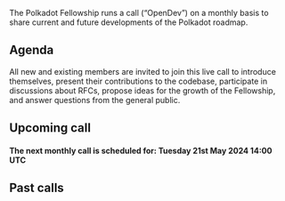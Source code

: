 The Polkadot Fellowship runs a call (“OpenDev”) on a monthly basis to share current and future developments of the Polkadot roadmap.

## Agenda

All new and existing members are invited to join this live call to introduce themselves, present their contributions to the codebase, participate in discussions about RFCs, propose ideas for the growth of the Fellowship, and answer questions from the general public.

## Upcoming call

#### The next monthly call is scheduled for: **Tuesday 21st May 2024 14:00 UTC**

## Past calls
